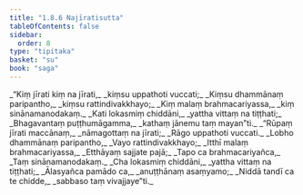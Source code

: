 ```yaml
---
title: "1.8.6 Najīratisutta"
tableOfContents: false
sidebar:
  order: 8
type: "tipitaka"
basket: "su"
book: "saga"
---
```



<DynamicBreadcrumb />

<Division number="76" book="saga" bookNo="12" page="40">

<Paragraph number="346" type="verses" book="saga">
_“Kiṃ jīrati kiṃ na jīrati,_  
_kiṃsu uppathoti vuccati;_  
_Kiṃsu dhammānaṃ paripantho,_  
_kiṃsu rattindivakkhayo;_  
_Kiṃ malaṃ brahmacariyassa,_  
_kiṃ sinānamanodakaṃ._  

</Paragraph>

<Paragraph number="347" type="verses" book="saga">
_Kati lokasmiṃ chiddāni,_  
_yattha vittaṃ na tiṭṭhati;_  
_Bhagavantaṃ puṭṭhumāgamma,_  
_kathaṃ jānemu taṃ mayan”ti._  

</Paragraph>

<Paragraph number="348" type="verses" book="saga">
_“Rūpaṃ jīrati maccānaṃ,_  
_nāmagottaṃ na jīrati;_  
_Rāgo uppathoti vuccati._  

</Paragraph>

<Paragraph number="349" type="verses" book="saga">
_Lobho dhammānaṃ paripantho,_  
_Vayo rattindivakkhayo;_  
_Itthī malaṃ brahmacariyassa,_  
_Etthāyaṃ sajjate pajā;_  
_Tapo ca brahmacariyañca,_  
_Taṃ sinānamanodakaṃ._  

</Paragraph>

<Paragraph number="350" type="verses" book="saga">
_Cha lokasmiṃ chiddāni,_  
_yattha vittaṃ na tiṭṭhati;_  
_Ālasyañca pamādo ca,_  
_anuṭṭhānaṃ asaṃyamo;_  
_Niddā tandī ca te chidde,_  
_sabbaso taṃ vivajjaye”ti._
</Paragraph>
</Division>